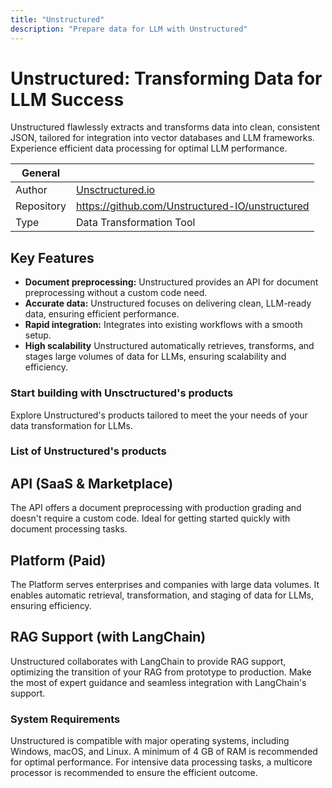 ```yaml
---
title: "Unstructured"
description: "Prepare data for LLM with Unstructured"
---
```


# Unstructured: Transforming Data for LLM Success
Unstructured flawlessly extracts and transforms data into clean, consistent JSON, tailored for integration into vector databases and LLM frameworks. Experience efficient data processing for optimal LLM performance.

| General  |  |
| --- | --- |
| Author | [Unsctructured.io](https://unstructured.io/) |
| Repository | https://github.com/Unstructured-IO/unstructured |
| Type |  Data Transformation Tool |

## Key Features

- **Document preprocessing:** Unstructured provides an API for document preprocessing without a custom code need. 
- **Accurate data:** Unstructured focuses on delivering clean, LLM-ready data, ensuring efficient performance.
- **Rapid integration:** Integrates into existing workflows with a smooth setup. 
- **High scalability** Unstructured automatically retrieves, transforms, and stages large volumes of data for LLMs, ensuring scalability and efficiency.

### Start building with Unsctructured's products
Explore Unstructured's products tailored to meet the your needs of your data transformation for LLMs.

### List of Unstructured's products

## API (SaaS & Marketplace)
The API offers a document preprocessing with production grading and doesn't require a custom code. Ideal for getting started quickly with document processing tasks.

## Platform (Paid)
The Platform serves enterprises and companies with large data volumes. It enables automatic retrieval, transformation, and staging of data for LLMs, ensuring efficiency.

## RAG Support (with LangChain)
Unstructured collaborates with LangChain to provide RAG support, optimizing the transition of your RAG from prototype to production. Make the most of expert guidance and seamless integration with LangChain's support.


### System Requirements

Unstructured is compatible with major operating systems, including Windows, macOS, and Linux. A minimum of 4 GB of RAM is recommended for optimal performance. For intensive data processing tasks, a multicore processor is recommended to ensure the efficient outcome.
